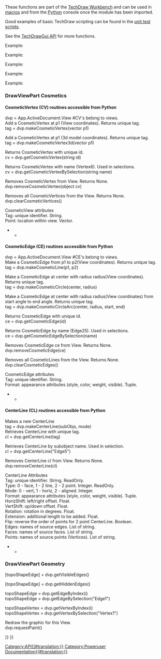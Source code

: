 <languages/>
<translate>
<!--T:1-->
{{VeryImportantMessage|(November 2018) This information may be incomplete and outdated. For the latest API, see the [https://freecad.org/api autogenerated API documentation].}}
These functions are part of the [[TechDraw_Workbench|TechDraw Workbench]] and can be used in [[Macros|macros]] and from the [[Python|Python]] console once the {{incode|TechDraw}} module has been imported.

<!--T:11-->
Good examples of basic TechDraw scripting can be found in the [https://github.com/FreeCAD/FreeCAD/tree/master/src/Mod/TechDraw/TDTest unit test scripts]. 

<!--T:5-->
See the [[TechDrawGui API|TechDrawGui API]] for more functions.

<!--T:2-->
Example:

</translate>
{{Code|code=
import FreeCAD
import TechDraw

page = FreeCAD.ActiveDocument.addObject('TechDraw::DrawPage', 'Page')
FreeCAD.ActiveDocument.addObject('TechDraw::DrawSVGTemplate', 'Template')
FreeCAD.ActiveDocument.Template.Template = templateFileSpec
FreeCAD.ActiveDocument.Page.Template = FreeCAD.ActiveDocument.Template
page.ViewObject.show()
view = FreeCAD.ActiveDocument.addObject('TechDraw::DrawViewPart', 'View')
rc = page.addView(view)
}}

<translate>
<!--T:3-->
{{APIFunction|EdgeWalker|listOfEdges, [bool]|Creates wires from edges in input by planar graph traversal. Optionally exclude the OuterWire by setting optional parameter to false.|List of wires sorted by size (descending)}}
{{APIFunction|findOuterWire|listOfEdges|Finds the OuterWire (largest) of a list of edges (that form a planar graph).|Outer wire}}
{{APIFunction|findShapeOutline|TopoShape, scale, direction|Project shape in direction and find outer wire of result.|Outline wire}}

<!--T:7-->
{{APIFunction|viewPartAsDxf|DrawViewPart|Return the edges of a DrawViewPart in Dxf format.|String}}
Example:

</translate>
{{Code|code=
fileSpecDxf = "fcOut.dxf"
v = App.ActiveDocument.View
s = TechDraw.viewPartAsDxf(v)
dxfEnd = "0\nEOF\n"
dxfFile = open(fileSpecDxf, "w")
dxfFile.write(s)
dxfFile.write(dxfEnd)
dxfFile.close()
}}
<translate>

<!--T:8-->
{{APIFunction|viewPartAsSvg|DrawViewPart|Return the edges of a DrawViewPart in Svg format.|String}}
Example:

</translate>
{{Code|code=
fileSpecSvg = "fcOut.svg"
v = App.ActiveDocument.View
s = TechDraw.viewPartAsSvg(v)
head = '<svg\n' + \
       '	xmlns="http://www.w3.org/2000/svg" version="1.1" \n' + \
       '	xmlns:freecad="https://wiki.freecad.org/index.php?title=Svg_Namespace">\n'
tail = '\n</svg>'
svgFile = open(fileSpecSvg, "w")
svgFile.write(head)
svgFile.write(s)
svgFile.write(tail)
svgFile.close()
}}
<translate>

<!--T:9-->
{{APIFunction|writeDXFView|DrawViewPart, FileName|Save the DrawViewPart in Dxf.|File}}
Example:

</translate>
{{Code|code=
import TechDraw
TechDraw.writeDXFView(myPart,myFileName)
}}
<translate>

<!--T:10-->
{{APIFunction|writeDXFPage|DrawPage, FileName|Save the DrawPage in Dxf.|File}}
Example:

</translate>
{{Code|code=
import TechDraw
TechDraw.writeDXFPage(myPage,myFileName)
}}
<translate>

===DrawViewPart Cosmetics=== <!--T:12-->

====CosmeticVertex (CV) routines accessible from Python==== <!--T:18-->

<!--T:19-->
dvp = App.ActiveDocument.View  #CV's belong to views.<br>

<!--T:20-->
Add a CosmeticVertex at p1 (View coordinates). Returns unique tag.<br>
tag = dvp.makeCosmeticVertex(vector p1) 

<!--T:21-->
Add a CosmeticVertex at p1 (3d model coordinates). Returns unique tag.<br>
tag = dvp.makeCosmeticVertex3d(vector p1) 

<!--T:22-->
Returns CosmeticVertex with unique id.<br>
cv = dvp.getCosmeticVertex(string id) 

<!--T:23-->
Returns CosmeticVertex with name (Vertex6). Used in selections.<br>
cv = dvp.getCosmeticVertexBySelection(string name) 

<!--T:25-->
Removes CosmeticVertex from View. Returns None.<br>
dvp.removeCosmeticVertex(object cv) 

<!--T:26-->
Removes all CosmeticVertices from the View. Returns None.<br>
dvp.clearCosmeticVertices()

<!--T:27-->
CosmeticView attributes<br>
Tag: unique identifier. String.<br>
Point: location within view. Vector.<br>

</translate>
<!--T:28-->
********************************************************************************
{{Code|code=
#!/usr/bin/env python
# -*- coding: utf-8 -*-

<!--T:29-->
# Py CosmeticVertex demo
import FreeCAD
import TechDraw

<!--T:30-->
v = App.ActiveDocument.View
p = App.Vector(-3.0, -3.0, 0.0)

<!--T:31-->
#make CV
tag = v.makeCosmeticVertex(p)
print("t: {}".format(tag))

<!--T:32-->
#retrieve CV
cv = v.getCosmeticVertex(tag)
print("cv: {}".format(cv))
print("Tag: {}".format(cv.Tag))


<!--T:34-->
cv2 = v.getCosmeticVertexBySelection("Vertex4")
print("New Point: {}".format(cv2.Point))

<!--T:35-->
#make CV from 3d
p3d = App.Vector(2.0, 2.0, 2.0)
print("3d point in: {}".format(p3d))
tag3d = v.makeCosmeticVertex3d(p3d)
cv3 = v.getCosmeticVertex(tag3d)
print("3d point out: {}".format(cv3.Point))
}}

<translate>
====CosmeticEdge (CE) routines accessible from Python==== <!--T:36-->

<!--T:37-->
dvp = App.ActiveDocument.View  #CE's belong to views.<br>

<!--T:38-->
Make a CosmeticEdge from p1 to p2(View coordinates). Returns unique tag.<br>
tag = dvp.makeCosmeticLine(p1, p2)

<!--T:39-->
Make a CosmeticEdge at center with radius radius(View coordinates). Returns unique tag.<br>
tag = dvp.makeCosmeticCircle(center, radius)

<!--T:40-->
Make a CosmeticEdge at center with radius radius(View coordinates) from start angle to end angle. Returns unique tag.<br>
tag = dvp.makeCosmeticCircleArc(center, radius, start, end)

<!--T:41-->
Returns CosmeticEdge with unique id.<br>
ce = dvp.getCosmeticEdge(id)

<!--T:42-->
Returns CosmeticEdge by name (Edge25).  Used in selections.<br>
ce = dvp.getCosmeticEdgeBySelection(name)

<!--T:44-->
Removes CosmeticEdge ce from View. Returns None.<br>
dvp.removeCosmeticEdge(ce)

<!--T:45-->
Removes all CosmeticLines from the View. Returns None.<br>
dvp.clearCosmeticEdges()

<!--T:46-->
CosmeticEdge attributes<br>
Tag: unique identifier. String.<br>
Format: appearance attributes (style, color, weight, visible). Tuple.<br>

</translate>
<!--T:47-->
********************************************************************************
{{Code|code=
#!/usr/bin/env python
# -*- coding: utf-8 -*-

<!--T:48-->
# Py CosmeticEdge demo
import FreeCAD
import TechDraw

<!--T:49-->
#points
org = App.Vector(0.0, 0.0, 0.0)
midTop = FreeCAD.Vector (1.0, 5.0, 0.0)   # middle, top
midBot = FreeCAD.Vector(2.0, -5.0, 0.0)      # middle, bottom
stdZ = FreeCAD.Vector(0.0, 0.0, 1.0)
center = FreeCAD.Vector(0.0, 0.0, 0.0)
arcCenter = FreeCAD.Vector(3.0, 3.0, 0.0)
vPt = FreeCAD.Vector(-3.0, 3.0, 0.0)
topRight = FreeCAD.Vector(5.0, 5.0, 0.0)
bottomLeft = FreeCAD.Vector(-5.0, -5.0, 0.0)

<!--T:50-->
#angles
arcStart = -45
arcEnd = 45

<!--T:51-->
#styles
solid = 1 
dashed = 2
dotted = 3
#weights
weight15 = 0.15
weight75 = 0.75
#colors
pyRed = (1.0, 0.0, 0.0, 0.0)
pyBlue = (0.0, 1.0, 0.0, 0.0)
pyGreen = (0.0, 0.0, 1.0, 0.0)
pyBlack = (0.0, 0.0, 0.0, 0.0)
shadow = (0.1, 0.1, 0.1, 0.0)

<!--T:52-->
radius = 5.0
style = dashed
weight = weight75

<!--T:53-->
dvp = App.ActiveDocument.View

<!--T:54-->
print(dvp)

<!--T:55-->
print("making line")
tag = dvp.makeCosmeticLine(midTop,midBot,style, weight, pyBlue)
ce = dvp.getCosmeticEdge(tag)
print("line tag: {}".format(tag))

<!--T:56-->
print("making diagonal")
dvp.makeCosmeticLine(bottomLeft,topRight,solid, weight, pyGreen)

<!--T:57-->
print("making circle")
tag2 = dvp.makeCosmeticCircle(center, radius, style, weight, pyRed)
ce2 = dvp.getCosmeticEdge(tag2)

<!--T:58-->
print("making circleArc")
dvp.makeCosmeticCircleArc(arcCenter, radius, arcStart, arcEnd, style, weight, shadow)

<!--T:59-->
#replace
print("making new format")
oldFormat = ce.Format
newFormat = (dotted,oldFormat[1], pyRed, True)
ce.Format = newFormat

<!--T:61-->
print("removing CE with tag: {}".format(tag2))
dvp.removeCosmeticEdge(tag2)

<!--T:62-->
print("finished")
}}

<translate>
====CenterLine (CL) routines accessible from Python==== <!--T:63-->

<!--T:64-->
Makes a new CenterLine<br>
tag = dvp.makeCenterLine(subObjs, mode)<br>

<!--T:65-->
Retrieves CenterLine with unique tag.<br>
cl = dvp.getCenterLine(tag)

<!--T:66-->
Retrieves CenterLine by subobject name. Used in selection.<br>
cl = dvp.getCenterLine("Edge5")

<!--T:68-->
Removes CenterLine cl from View. Returns None.<br>
dvp.removeCenterLine(cl)

<!--T:69-->
CenterLine Attributes<br>
Tag: unique identifier. String. ReadOnly.<br>
Type: 0 - face, 1 - 2 line, 2 - 2 point. Integer. ReadOnly.<br>
Mode: 0 - vert, 1 - horiz, 2 - aligned. Integer.<br>
Format: appearance attributes (style, color, weight, visible). Tuple.<br>
HorizShift: left/right offset. Float.<br>
VertShift: up/down offset. Float.<br>
Rotation: rotation in degrees. Float.<br>
Extension: additional length to be added. Float.<br>
Flip: reverse the order of points for 2 point CenterLine. Boolean.<br>
Edges: names of source edges. List of string.<br>
Faces: names of source faces. List of string.<br>
Points: names of source points (Vertices). List of string.<br>

</translate>
<!--T:70-->
********************************************************************************
{{Code|code=
#!/usr/bin/env python
# -*- coding: utf-8 -*-

<!--T:71-->
# Py CenterLine demo
import FreeCAD
import Part
import TechDraw

<!--T:72-->
start = FreeCAD.Vector (1.0, 5.0, 0.0)   # middle, top
end = FreeCAD.Vector(1.0, -5.0, 0.0)      # middle, bottom
faceNames = ["Face0"]
edgeNames = ["Edge2", "Edge3"]
vertNames = ["Vertex1", "Vertex2"]
vMode = 0   #vertical
hMode = 1   #horizontal
aMode = 2   #aligned
#styles
solid = 1 
dashed = 2
dotted = 3
#weights
weight15 = 0.15
weight75 = 0.75
#colors
pyRed = (1.0, 0.0, 0.0, 0.0)
pyBlue = (0.0, 1.0, 0.0, 0.0)
pyBlack = (0.0, 0.0, 0.0, 0.0)
#adjustments
hShift = 1.0
vShift = 1.0
extend = 4.0
rotate = 30.0
flip = False;

<!--T:73-->
dvp = App.ActiveDocument.View

<!--T:74-->
print("making face CenterLine")
tag = dvp.makeCenterLine(faceNames,vMode)
cline = dvp.getCenterLine(tag)
print("cline tag: {}".format(tag))

<!--T:75-->
#replace
print("making new format")
oldFormat = cline.Format
newFormat = (dotted,oldFormat[1], pyRed, True)
cline.Format = newFormat
cline.Extension = 10.0

<!--T:77-->
print("making edgeCenterLine")
cline2 = dvp.makeCenterLine(edgeNames,hMode)

<!--T:78-->
print("making vertexCenterLine")
cline3 = dvp.makeCenterLine(vertNames,aMode)

<!--T:79-->
print("finished")
}}

<translate>
===DrawViewPart Geometry=== <!--T:16-->

<!--T:87-->
[topoShapeEdge] = dvp.getVisibleEdges() 

<!--T:17-->
[topoShapeEdge] = dvp.getHiddenEdges()

<!--T:80-->
topoShapeEdge = dvp.getEdgeByIndex(i) <br/>
topoShapeEdge = dvp.getEdgeBySelection("Edge1")

<!--T:81-->
topoShapeVertex = dvp.getVertexByIndex(i) <br/>
topoShapeVertex = dvp.getVertexBySelection("Vertex1")

<!--T:82-->
Redraw the graphic for this View.<br>
dvp.requestPaint()

</translate>
{{TechDraw Tools navi{{#translation:}}}}
{{Userdocnavi{{#translation:}}}}
[[Category:API{{#translation:}}]]
[[Category:Poweruser Documentation{{#translation:}}]]
{{clear}}